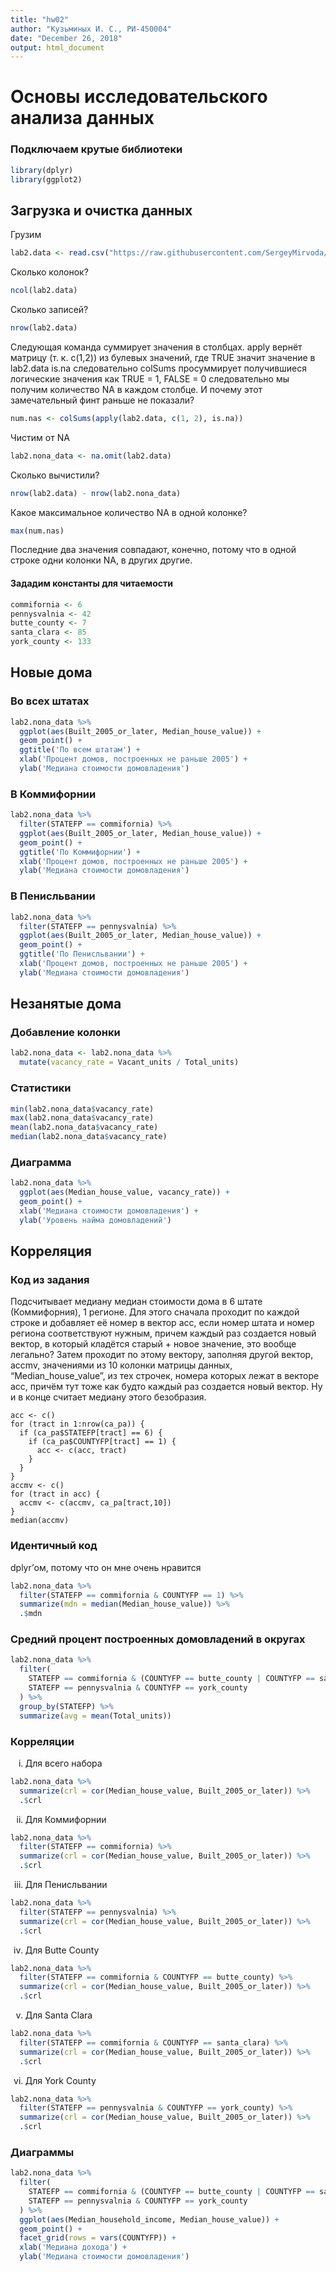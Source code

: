 ```yaml
---
title: "hw02"
author: "Кузьминых И. С., РИ-450004"
date: "December 26, 2018"
output: html_document
---
```


# Основы исследовательского анализа данных

### Подключаем крутые библиотеки
``` r
library(dplyr)
library(ggplot2)
```

## Загрузка и очистка данных

Грузим
``` r
lab2.data <- read.csv("https://raw.githubusercontent.com/SergeyMirvoda/da2016/master/data/calif_penn_2011.csv")
```

Сколько колонок?
``` r
ncol(lab2.data)
```

Сколько записей?
``` r
nrow(lab2.data)
```

Следующая команда суммирует значения в столбцах.
apply вернёт матрицу (т. к. c(1,2)) из булевых значений, где TRUE значит значение в lab2.data is.na
следовательно colSums просуммирует получившиеся логические значения как TRUE = 1, FALSE = 0
следовательно мы получим количество NA в каждом столбце.
И почему этот замечательный финт раньше не показали?
``` r
num.nas <- colSums(apply(lab2.data, c(1, 2), is.na))
```

Чистим от NA
``` r
lab2.nona_data <- na.omit(lab2.data)
```
Сколько вычистили?
``` r
nrow(lab2.data) - nrow(lab2.nona_data)
```
Какое максимальное количество NA в одной колонке?
``` r
max(num.nas)
```
Последние два значения совпадают, конечно, потому что в одной строке одни колонки NA, в других другие.

#### Зададим константы для читаемости

``` r
commifornia <- 6
pennysvalnia <- 42
butte_county <- 7
santa_clara <- 85
york_county <- 133
```

## Новые дома

### Во всех штатах
``` r
lab2.nona_data %>%
  ggplot(aes(Built_2005_or_later, Median_house_value)) +
  geom_point() + 
  ggtitle('По всем штатам') +
  xlab('Процент домов, построенных не раньше 2005') +
  ylab('Медиана стоимости домовладения')
```

### В Коммифорнии
``` r
lab2.nona_data %>%
  filter(STATEFP == commifornia) %>%
  ggplot(aes(Built_2005_or_later, Median_house_value)) +
  geom_point() +
  ggtitle('По Коммифорнии') +
  xlab('Процент домов, построенных не раньше 2005') +
  ylab('Медиана стоимости домовладения')
```

### В Пенисльвании
``` r
lab2.nona_data %>%
  filter(STATEFP == pennysvalnia) %>%
  ggplot(aes(Built_2005_or_later, Median_house_value)) +
  geom_point() +
  ggtitle('По Пенисльвании') +
  xlab('Процент домов, построенных не раньше 2005') +
  ylab('Медиана стоимости домовладения')
```

## Незанятые дома

### Добавление колонки
``` r
lab2.nona_data <- lab2.nona_data %>%
  mutate(vacancy_rate = Vacant_units / Total_units)
```

### Статистики
``` r
min(lab2.nona_data$vacancy_rate)
max(lab2.nona_data$vacancy_rate)
mean(lab2.nona_data$vacancy_rate)
median(lab2.nona_data$vacancy_rate)
```

### Диаграмма
``` r
lab2.nona_data %>%
  ggplot(aes(Median_house_value, vacancy_rate)) +
  geom_point() +
  xlab('Медиана стоимости домовладения') + 
  ylab('Уровень найма домовладений')
```

## Корреляция

### Код из задания
Подсчитывает медиану медиан стоимости дома в 6 штате (Коммифорния), 1 регионе.
Для этого сначала проходит по каждой строке и добавляет её номер в вектор acc,
если номер штата и номер региона соответствуют нужным, причем каждый раз создается
новый вектор, в который кладётся старый + новое значение, это вообще легально?
Затем проходит по этому вектору, заполняя другой вектор, accmv, значениями из
10 колонки матрицы данных, "Median_house_value", из тех строчек, номера которых
лежат в векторе acc, причём тут тоже как будто каждый раз создается новый вектор.
Ну и в конце считает медиану этого безобразия.

```
acc <- c()
for (tract in 1:nrow(ca_pa)) {
  if (ca_pa$STATEFP[tract] == 6) {
    if (ca_pa$COUNTYFP[tract] == 1) {
      acc <- c(acc, tract)
    }
  }
}
accmv <- c()
for (tract in acc) {
  accmv <- c(accmv, ca_pa[tract,10])
}
median(accmv)
```

### Идентичный код
dplyr'ом, потому что он мне очень нравится
``` r
lab2.nona_data %>%
  filter(STATEFP == commifornia & COUNTYFP == 1) %>%
  summarize(mdn = median(Median_house_value)) %>%
  .$mdn
```

### Средний процент построенных домовладений в округах
``` r
lab2.nona_data %>%
  filter(
    STATEFP == commifornia & (COUNTYFP == butte_county | COUNTYFP == santa_clara) |
    STATEFP == pennysvalnia & COUNTYFP == york_county
  ) %>%
  group_by(STATEFP) %>%
  summarize(avg = mean(Total_units))
```

### Корреляции

  i. Для всего набора
``` r
lab2.nona_data %>%
  summarize(crl = cor(Median_house_value, Built_2005_or_later)) %>%
  .$crl
```

 ii. Для Коммифорнии
``` r
lab2.nona_data %>%
  filter(STATEFP == commifornia) %>%
  summarize(crl = cor(Median_house_value, Built_2005_or_later)) %>%
  .$crl
```

iii. Для Пенисльвании
``` r
lab2.nona_data %>%
  filter(STATEFP == pennysvalnia) %>%
  summarize(crl = cor(Median_house_value, Built_2005_or_later)) %>%
  .$crl
```

 iv. Для Butte County
``` r
lab2.nona_data %>%
  filter(STATEFP == commifornia & COUNTYFP == butte_county) %>%
  summarize(crl = cor(Median_house_value, Built_2005_or_later)) %>%
  .$crl
```

  v. Для Santa Clara
``` r
lab2.nona_data %>%
  filter(STATEFP == commifornia & COUNTYFP == santa_clara) %>%
  summarize(crl = cor(Median_house_value, Built_2005_or_later)) %>%
  .$crl
```

 vi. Для York County
``` r
lab2.nona_data %>%
  filter(STATEFP == pennysvalnia & COUNTYFP == york_county) %>%
  summarize(crl = cor(Median_house_value, Built_2005_or_later)) %>%
  .$crl
```

### Диаграммы
``` r
lab2.nona_data %>%
  filter(
    STATEFP == commifornia & (COUNTYFP == butte_county | COUNTYFP == santa_clara) |
    STATEFP == pennysvalnia & COUNTYFP == york_county
  ) %>%
  ggplot(aes(Median_household_income, Median_house_value)) +
  geom_point() +
  facet_grid(rows = vars(COUNTYFP)) +
  xlab('Медиана дохода') +
  ylab('Медиана стоимости домовладения')
```